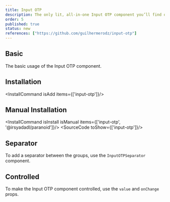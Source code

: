 ```yaml
---
title: Input OTP
description: The only lit, all-in-one Input OTP component you’ll find online. Easy to use, highly customizable, and packed with features.
order: 5
published: true
status: new
references: ["https://github.com/guilhermerodz/input-otp"]
---
```


## Basic
The basic usage of the Input OTP component.

<How toUse="forms/input-otp-demo"/>

## Installation
<InstallCommand isAdd items={['input-otp']}/>

## Manual Installation
<InstallCommand isInstall isManual items={['input-otp', '@irsyadadl/paranoid']}/>
<SourceCode toShow={['input-otp']}/>

## Separator
To add a separator between the groups, use the `InputOTPSeparator` component.

<How toUse="forms/input-otp-separator-demo"/>

## Controlled
To make the Input OTP component controlled, use the `value` and `onChange` props.

<How toUse="forms/input-otp-controlled-demo"/>
